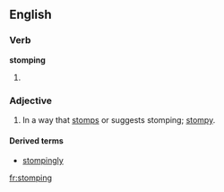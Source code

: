 ==English==

===Verb===
'''stomping'''
# {{present participle of|stomp}}

===Adjective===
{{en-adj}}

# In a way that [[stomp]]s or suggests stomping; [[stompy]].

====Derived terms====
* [[stompingly]]

[[fr:stomping]]